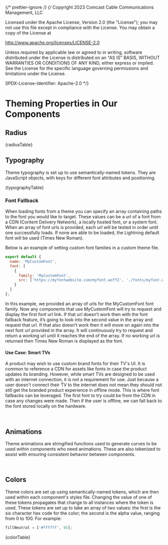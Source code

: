 ﻿{/* prettier-ignore */}
{/*
Copyright 2023 Comcast Cable Communications Management, LLC

Licensed under the Apache License, Version 2.0 (the "License");
you may not use this file except in compliance with the License.
You may obtain a copy of the License at

http://www.apache.org/licenses/LICENSE-2.0

Unless required by applicable law or agreed to in writing, software
distributed under the License is distributed on an "AS IS" BASIS,
WITHOUT WARRANTIES OR CONDITIONS OF ANY KIND, either express or implied.
See the License for the specific language governing permissions and
limitations under the License.

SPDX-License-Identifier: Apache-2.0
\*/}


<Meta title="Docs / Theming/ Theme Properties" />

# Theming Properties in Our Components

## Radius

<Markdown>{radiusTable}</Markdown>

## Typography

Theme typography is set up to use semantically-named tokens. They are JavaScript objects, with keys for different font attributes and positioning.

<Markdown>{typographyTable}</Markdown>

### Font Fallback

When loading fonts from a theme you can specify an array containing paths to the font you would like to target. These values can be a url of a font from a CDN (Content Delivery Network), a locally hosted font, or a system font.
When an array of font urls is provided, each url will be tested in order until one successfully loads. If none are able to be loaded, the Lightning default font will be used (Times New Roman).

Below is an example of setting custom font families in a custom theme file.

```js
export default {
  name: 'MyCustomFont',
  font: [
    {
      family: 'MyCustomFont',
      src: ['https://myfontwebsite.com/myfont.woff2', './fonts/myfont.woff2']
    }
  ]
};
```

In this example, we provided an array of urls for the MyCustomFont font family.
Now any components that use MyCustomFont will try to request and display the first font url link.
If that url doesn’t work then with the font fallback feature, it’s going to look into the second value in the array and request that url. If that also doesn’t work then it will move on again into the next font url provided in the array. It will continuously try to request and return a working url until it reaches the end of the array.
If no working url is returned then Times New Roman is displayed as the font.

#### Use Case: Smart TVs

A product may wish to use custom brand fonts for their TV's UI. It is common to reference a CDN for assets like fonts in case the product updates its branding. However, while smart TVs are designed to be used with an internet connection, it is not a requirement for use. Just because a user doesn't connect their TV to the internet does not mean they should not still get the branded product experience in offline mode. This is where font fallbacks can be leveraged. The first font to try could be from the CDN in case any changes were made. Then if the user is offline, we can fall back to the font stored locally on the hardware.

<br />

## Animations

Theme animations are stringified functions used to generate curves to be used within components who need animations. These are also tokenized to assist with ensuring consistent behavior between components.

<br />

## Colors

Theme colors are set up using semantically-named tokens, which are then used within each component's styles file. Changing the value of one of these tokens propagates that change to all instances where the token is used.
These tokens are set up to take an array of two values: the first is the six character hex code for the color; the second is the alpha value, ranging from 0 to 100. For example:

```js
fillNeutral = ['#ffffff', 95];
```

<Markdown>{colorTable}</Markdown>

<br />
